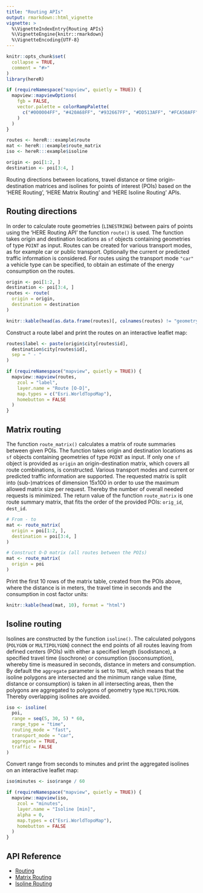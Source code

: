 ```yaml
---
title: "Routing APIs"
output: rmarkdown::html_vignette
vignette: >
  %\VignetteIndexEntry{Routing APIs}
  %\VignetteEngine{knitr::rmarkdown}
  %\VignetteEncoding{UTF-8}
---
```


```r
knitr::opts_chunk$set(
  collapse = TRUE,
  comment = "#>"
)
library(hereR)

if (requireNamespace("mapview", quietly = TRUE)) {
  mapview::mapviewOptions(
    fgb = FALSE,
    vector.palette = colorRampPalette(
      c("#000004FF", "#420A68FF", "#932667FF", "#DD513AFF", "#FCA50AFF", "#FCFFA4FF")
    )
  )
}

routes <- hereR:::example$route
mat <- hereR:::example$route_matrix
iso <- hereR:::example$isoline

origin <- poi[1:2, ]
destination <- poi[3:4, ]
```

Routing directions between locations, travel distance or time origin-destination matrices and isolines for points of interest (POIs) based on the 'HERE Routing', 'HERE Matrix Routing' and 'HERE Isoline Routing' APIs.

## Routing directions

In order to calculate route geometries (`LINESTRING`) between pairs of points using the 'HERE Routing API' the function `route()` is used. The function takes origin and destination locations as `sf` objects containing geometries of type `POINT` as input. Routes can be created for various transport modes, as for example car or public transport. Optionally the current or predicted traffic information is considered. For routes using the transport mode `"car"` a vehicle type can be specified, to obtain an estimate of the energy consumption on the routes.

```r
origin <- poi[1:2, ]
destination <- poi[3:4, ]
routes <- route(
  origin = origin,
  destination = destination
)
```

```r
knitr::kable(head(as.data.frame(routes)[, colnames(routes) != "geometry"]), format = "html")
```

Construct a route label and print the routes on an interactive leaflet map:

```r
routes$label <- paste(origin$city[routes$id],
  destination$city[routes$id],
  sep = " - "
)

if (requireNamespace("mapview", quietly = TRUE)) {
  mapview::mapview(routes,
    zcol = "label",
    layer.name = "Route [O-D]",
    map.types = c("Esri.WorldTopoMap"),
    homebutton = FALSE
  )
}
```

## Matrix routing

The function `route_matrix()` calculates a matrix of route summaries between given POIs. The function takes origin and destination locations as `sf` objects containing geometries of type `POINT` as input. If only one `sf` object is provided as `origin` an origin-destination matrix, which covers all route combinations, is constructed. Various transport modes and current or predicted traffic information are supported. The requested matrix is split into (sub-)matrices of dimension 15x100 in order to use the maximum allowed matrix size per request. Thereby the number of overall needed requests is minimized. The return value of the function `route_matrix` is one route summary matrix, that fits the order of the provided POIs: `orig_id`, `dest_id`.

```r
# From - to
mat <- route_matrix(
  origin = poi[1:2, ],
  destination = poi[3:4, ]
)

# Construct O-D matrix (all routes between the POIs)
mat <- route_matrix(
  origin = poi
)
```

Print the first 10 rows of the matrix table, created from the POIs above, where the distance is in meters, the travel time in seconds and the consumption in cost factor units:

```r
knitr::kable(head(mat, 10), format = "html")
```

## Isoline routing

Isolines are constructed by the function `isoline()`. The calculated polygons (`POLYGON` or `MULTIPOLYGON`) connect the end points of all routes leaving from defined centers (POIs) with either a specified length (isodistance), a specified travel time (isochrone) or consumption (isoconsumption), whereby time is measured in seconds, distance in meters and consumption. By default the `aggregate` parameter is set to `TRUE`, which means that the isoline polygons are intersected and the minimum range value (time, distance or consumption) is taken in all intersecting areas, then the polygons are aggregated to polygons of geometry type `MULTIPOLYGON`. Thereby overlapping isolines are avoided.

```r
iso <- isoline(
  poi,
  range = seq(5, 30, 5) * 60,
  range_type = "time",
  routing_mode = "fast",
  transport_mode = "car",
  aggregate = TRUE,
  traffic = FALSE
)
```

Convert range from seconds to minutes and print the aggregated isolines on an interactive leaflet map:

```r
iso$minutes <- iso$range / 60

if (requireNamespace("mapview", quietly = TRUE)) {
  mapview::mapview(iso,
    zcol = "minutes",
    layer.name = "Isoline [min]",
    alpha = 0,
    map.types = c("Esri.WorldTopoMap"),
    homebutton = FALSE
  )
}
```

## API Reference

- [Routing](https://developer.here.com/documentation/routing-api/dev_guide/index.html)
- [Matrix Routing](https://developer.here.com/documentation/matrix-routing-api/dev_guide/index.html)
- [Isoline Routing](https://developer.here.com/documentation/isoline-routing-api/dev_guide/index.html)
